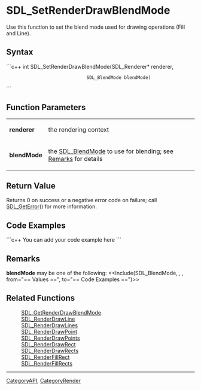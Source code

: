 <!-- pragma section-numbers off -->
<!-- pragma camelcase off -->

= SDL_SetRenderDrawBlendMode =
Use this function to set the blend mode used for drawing operations (Fill and Line).


== Syntax ==
```c++
int SDL_SetRenderDrawBlendMode(SDL_Renderer* renderer,
                               SDL_BlendMode blendMode)
```

== Function Parameters ==
{|
|'''renderer'''
|the rendering context
|-
|'''blendMode'''
|the [[SDL_BlendMode]] to use for blending; see [[#blendMode|Remarks]] for details
|}

== Return Value ==
Returns 0 on success or a negative error code on failure; call [[SDL_GetError]]() for more information.

== Code Examples ==
```c++
You can add your code example here
```

== Remarks ==
<span id="blendMode"></span> '''blendMode''' may be one of the following: <<Include(SDL_BlendMode, , , from="== Values ==", to="== Code Examples ==")>>

== Related Functions ==
:[[SDL_GetRenderDrawBlendMode]]
:[[SDL_RenderDrawLine]]
:[[SDL_RenderDrawLines]]
:[[SDL_RenderDrawPoint]]
:[[SDL_RenderDrawPoints]]
:[[SDL_RenderDrawRect]]
:[[SDL_RenderDrawRects]]
:[[SDL_RenderFillRect]]
:[[SDL_RenderFillRects]]


----
[[CategoryAPI]], [[CategoryRender]]
